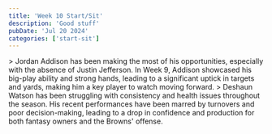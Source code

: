 ```yaml
---
title: 'Week 10 Start/Sit'
description: 'Good stuff'
pubDate: 'Jul 20 2024'
categories: ['start-sit']
---
```



<div style={{ marginTop: '20px'}}>
  <Projections client:load />
</div>

<UpwardTrend name="Jordan Addison"/>
> Jordan Addison has been making the most of his opportunities, especially with the absence of Justin Jefferson. In Week 9, Addison showcased his big-play ability and strong hands, leading to a significant uptick in targets and yards, making him a key player to watch moving forward.

<DownwardTrend name="Deshaun Watson" />
> Deshaun Watson has been struggling with consistency and health issues throughout the season. His recent performances have been marred by turnovers and poor decision-making, leading to a drop in confidence and production for both fantasy owners and the Browns' offense.

